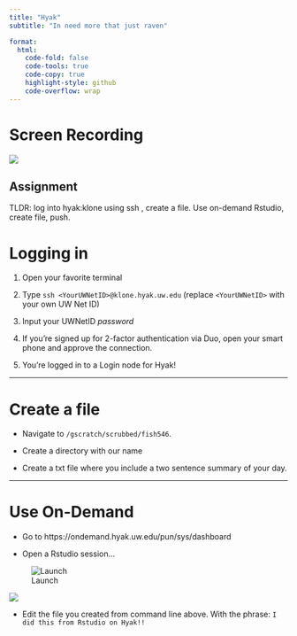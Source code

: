 ```yaml
---
title: "Hyak"
subtitle: "In need more that just raven"

format:
  html:
    code-fold: false
    code-tools: true
    code-copy: true
    highlight-style: github
    code-overflow: wrap
---
```


# Screen Recording

[![](/img/zoom.png){fig-align="right"}](https://washington.zoom.us/rec/share/13ucJGRxtOYIW-1fHYAcxYdHiLtvyOOELxRf_f4S1Z1JhlcGflmoHo7lGUFEoKPK.JApMBrRCKtvpCHlX)

::: callout-important
## Assignment

TLDR: log into hyak:klone using ssh , create a file. Use on-demand Rstudio, create file, push.
:::

# Logging in

1.  Open your favorite terminal

2.  Type `ssh <YourUWNetID>@klone.hyak.uw.edu` (replace `<YourUWNetID>` with your own UW Net ID)

3.  Input your UWNetID *password*

4.  If you're signed up for 2-factor authentication via Duo, open your smart phone and approve the connection.

5.  You're logged in to a Login node for Hyak!

------------------------------------------------------------------------

# Create a file

-   Navigate to `/gscratch/scrubbed/fish546`.

-   Create a directory with our name

-   Create a txt file where you include a two sentence summary of your day.

------------------------------------------------------------------------

# Use On-Demand

-   Go to https://ondemand.hyak.uw.edu/pun/sys/dashboard

-   Open a Rstudio session...

![Launch](http://gannet.fish.washington.edu/seashell/snaps/Screen20Capture20on202025-04-2020at2018-23-22.gif)

![](images/clipboard-1878340861.png)

-   Edit the file you created from command line above. With the phrase: `I did this from Rstudio on Hyak!!`
